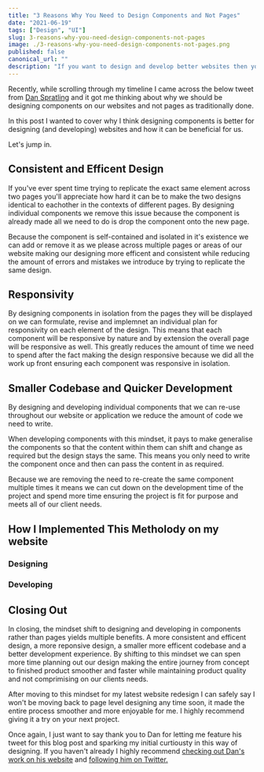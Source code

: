 ```yaml
---
title: "3 Reasons Why You Need to Design Components and Not Pages"
date: "2021-06-19"
tags: ["Design", "UI"]
slug: 3-reasons-why-you-need-design-components-not-pages
image: ./3-reasons-why-you-need-design-components-not-pages.png
published: false
canonical_url: ""
description: "If you want to design and develop better websites then you need to stop designing at a page level and start thinkning about components. Here's 3 reasons why."
---
```


Recently, while scrolling through my timeline I came across the below tweet from [Dan Spratling](https://twitter.com/dan_spratling/) and it got me thinking about why we should be designing components on our websites and not pages as traditionally done.

<Tweet tweet="1401103660785049600" />

In this post I wanted to cover why I think designing components is better for designing (and developing) websites and how it can be beneficial for us.

Let's jump in.

## Consistent and Efficent Design

If you've ever spent time trying to replicate the exact same element across two pages you'll appreciate how hard it can be to make the two designs identical to eachother in the contexts of different pages. By designing individual components we remove this issue because the component is already made all we need to do is drop the component onto the new page.

Because the component is self-contained and isolated in it's existence we can add or remove it as we please across multiple pages or areas of our website making our designing more efficent and consistent while reducing the amount of errors and mistakes we introduce by trying to replicate the same design. 

## Responsivity

By designing components in isolation from the pages they will be displayed on we can formulate, revise and implemnet an individual plan for responsivity on each element of the design. This means that each component will be responsive by nature and by extension the overall page will be responsive as well. This greatly reduces the amount of time we need to spend after the fact making the design responsive because we did all the work up front ensuring each component was responsive in isolation.

## Smaller Codebase and Quicker Development

By designing and developing individual components that we can re-use throughout our website or application we reduce the amount of code we need to write. 

When developing components with this mindset, it pays to make generalise the components so that the content within them can shift and change as required but the design stays the same. This means you only need to write the component once and then can pass the content in as required.

Because we are removing the need to re-create the same component multiple times it means we can cut down on the development time of the project and spend more time ensuring the project is fit for purpose and meets all of our client needs. 

## How I Implemented This Metholody on my website

### Designing

### Developing

## Closing Out

In closing, the mindset shift to designing and developing in components rather than pages yields multiple benefits. A more consistent and efficent design, a more reponsive design, a smaller more efficent codebase and a better development experience. By shifting to this mindset we can spen more time planning out our design making the entire journey from concept to finished product smoother and faster while maintaining product quality and not comprimising on our clients needs. 

After moving to this mindset for my latest website redesign I can safely say I won't be moving back to page level designing any time soon, it made the entire process smoother and more enjoyable for me. I highly recommend giving it a try on your next project.

Once again, I just want to say thank you to Dan for letting me feature his tweet for this blog post and sparking my initial curtiousty in this way of designing. If you haven't already I highly recommend [checking out Dan's work on his website](danspratling.dev/) and [following him on Twitter.](https://twitter.com/dan_spratling/)